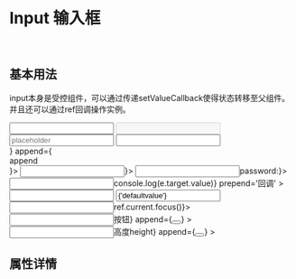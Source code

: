 

<Meta title='ENTRY|Input 输入框' component={Input} />

<br/>

# Input 输入框
<br/>

## 基本用法

input本身是受控组件，可以通过传递setValueCallback使得状态转移至父组件。并且还可以通过ref回调操作实例。

<Preview>
<Story name='input1'> 
    <div>
        <Input></Input>
        <Input  prepend='disabled' disabled></Input>
        <Input  placeholder='placeholder'></Input>
        <Input  prepend={<div><Icon icon='search'></Icon></div>} append={<div>append</div>}></Input>
        <Input  prepend={'prepandstr'} append={<div><Icon icon='search'></Icon></div>}></Input>
        <Input  type='password' prepend={<span>password:</span>}></Input>
        <Input callback={(e)=>console.log(e.target.value)}  prepend='回调' ></Input>
        <Input  append='默认值' defaultValue="我是默认值" ></Input>
        <Input  value={'defaultvalue'}></Input>
        <Input prepend='focus' refcallback={(ref)=>ref.current.focus()}></Input>
        <Input prepend={<Button>按钮</Button>} append={<Button><Icon icon='search'></Icon></Button>} ></Input>
         <Input height='50px' prepend={<Button>高度height</Button>} append={<Button><Icon icon='search'></Icon></Button>} ></Input>
    </div>
</Story>
</Preview>




## 属性详情

<Props of={Input} />
